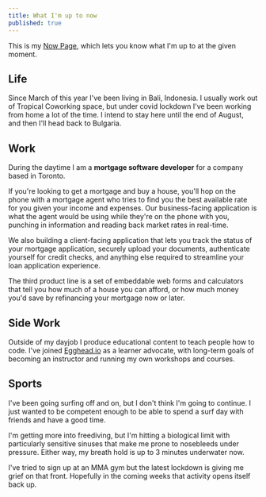 ```yaml
---
title: What I'm up to now
published: true
---
```


This is my [Now Page](https://nownownow.com/about), which lets you know what I'm up to at the given moment.

## Life

Since March of this year I've been living in Bali, Indonesia. I usually work out of Tropical Coworking space, but under covid lockdown I've been working from home a lot of the time. I intend to stay here until the end of August, and then I'll head back to Bulgaria.

## Work

During the daytime I am a **mortgage software developer** for a company based in Toronto.

If you're looking to get a mortgage and buy a house, you'll hop on the phone with a mortgage agent who tries to find you the best available rate for you given your income and expenses. Our business-facing application is what the agent would be using while they're on the phone with you, punching in information and reading back market rates in real-time.

We also building a client-facing application that lets you track the status of your mortgage application, securely upload your documents, authenticate yourself for credit checks, and anything else required to streamline your loan application experience.

The third product line is a set of embeddable web forms and calculators that tell you how much of a house you can afford, or how much money you'd save by refinancing your mortgage now or later.

## Side Work

Outside of my dayjob I produce educational content to teach people how to code. I've joined [Egghead.io](https://egghead.io/) as a learner advocate, with long-term goals of becoming an instructor and running my own workshops and courses.

## Sports

I've been going surfing off and on, but I don't think I'm going to continue. I just wanted to be competent enough to be able to spend a surf day with friends and have a good time.

I'm getting more into freediving, but I'm hitting a biological limit with particularly sensitive sinuses that make me prone to nosebleeds under pressure. Either way, my breath hold is up to 3 minutes underwater now.

I've tried to sign up at an MMA gym but the latest lockdown is giving me grief on that front. Hopefully in the coming weeks that activity opens itself back up.

